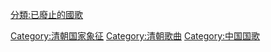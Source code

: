 [[Category:清朝国家象征|Category:清朝国家象征]]
[[Category:清朝歌曲|Category:清朝歌曲]]
[[Category:中国国歌|Category:中国国歌]]
[[分類:已廢止的國歌|分類:已廢止的國歌]]